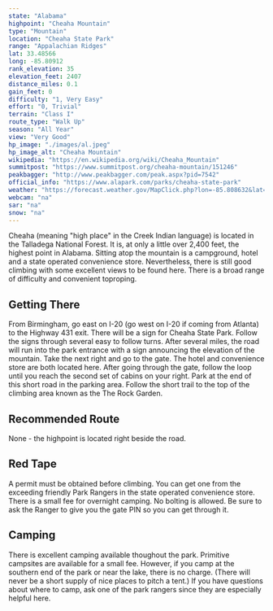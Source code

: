 ```yaml
---
state: "Alabama"
highpoint: "Cheaha Mountain"
type: "Mountain"
location: "Cheaha State Park"
range: "Appalachian Ridges"
lat: 33.48566
long: -85.80912
rank_elevation: 35
elevation_feet: 2407
distance_miles: 0.1
gain_feet: 0
difficulty: "1, Very Easy"
effort: "0, Trivial"
terrain: "Class I"
route_type: "Walk Up"
season: "All Year"
view: "Very Good"
hp_image: "./images/al.jpeg"
hp_image_alt: "Cheaha Mountain"
wikipedia: "https://en.wikipedia.org/wiki/Cheaha_Mountain"
summitpost: "https://www.summitpost.org/cheaha-mountain/151246"
peakbagger: "http://www.peakbagger.com/peak.aspx?pid=7542"
official_info: "https://www.alapark.com/parks/cheaha-state-park"
weather: "https://forecast.weather.gov/MapClick.php?lon=-85.808632&lat=33.485355"
webcam: "na"
sar: "na"
snow: "na"
---
```


Cheaha (meaning "high place" in the Creek Indian language) is located in the Talladega National Forest. It is, at only a little over 2,400 feet, the highest point in Alabama. Sitting atop the mountain is a campground, hotel and a state operated convenience store. Nevertheless, there is still good climbing with some excellent views to be found here. There is a broad range of difficulty and convenient toproping.

## Getting There
From Birmingham, go east on I-20 (go west on I-20 if coming from Atlanta) to the Highway 431 exit. There will be a sign for Cheaha State Park. Follow the signs through several easy to follow turns. After several miles, the road will run into the park entrance with a sign announcing the elevation of the mountain. Take the next right and go to the gate. The hotel and convenience store are both located here. After going through the gate, follow the loop until you reach the second set of cabins on your right. Park at the end of this short road in the parking area. Follow the short trail to the top of the climbing area known as the The Rock Garden.

## Recommended Route
None - the highpoint is located right beside the road.

## Red Tape
A permit must be obtained before climbing. You can get one from the exceeding friendly Park Rangers in the state operated convenience store. There is a small fee for overnight camping. No bolting is allowed. Be sure to ask the Ranger to give you the gate PIN so you can get through it.

## Camping
There is excellent camping available thoughout the park. Primitive campsites are available for a small fee. However, if you camp at the southern end of the park or near the lake, there is no charge. (There will never be a short supply of nice places to pitch a tent.) If you have questions about where to camp, ask one of the park rangers since they are especially helpful here.
